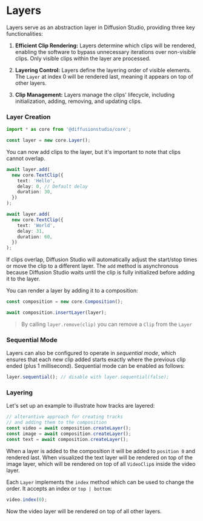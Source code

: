 # Layers

Layers serve as an abstraction layer in Diffusion Studio, providing three key functionalities:

1. **Efficient Clip Rendering:** Layers determine which clips will be rendered, enabling the software to bypass unnecessary iterations over non-visible clips. Only visible clips within the layer are processed.

2. **Layering Control:** Layers define the layering order of visible elements. The `Layer` at index 0 will be rendered last, meaning it appears on top of other layers.

3. **Clip Management:** Layers manage the clips' lifecycle, including initialization, adding, removing, and updating clips.

### Layer Creation

```typescript
import * as core from '@diffusionstudio/core';

const layer = new core.Layer();
```

You can now add clips to the layer, but it's important to note that clips cannot overlap.

```typescript
await layer.add(
  new core.TextClip({
    text: 'Hello',
    delay: 0, // Default delay
    duration: 30,
  })
);

await layer.add(
  new core.TextClip({
    text: 'World',
    delay: 31,
    duration: 60,
  })
);
```

If clips overlap, Diffusion Studio will automatically adjust the start/stop times or move the clip to a different layer. The `add` method is asynchronous because Diffusion Studio waits until the clip is fully initialized before adding it to the layer.

You can render a layer by adding it to a composition:

```typescript
const composition = new core.Composition();

await composition.insertLayer(layer);
```

> By calling `layer.remove(clip)` you can remove a `Clip` from the `Layer`

### Sequential Mode

Layers can also be configured to operate in *sequential mode*, which ensures that each new clip added starts exactly where the previous clip ended (plus 1 millisecond). Sequential mode can be enabled as follows:

```typescript
layer.sequential(); // disable with layer.sequential(false);
```

### Layering

Let's set up an example to illustrate how tracks are layered:

```typescript
// alterantive approach for creating tracks 
// and adding them to the composition
const video = await composition.createLayer(); 
const image = await composition.createLayer();
const text = await composition.createLayer();
```

When a layer is added to the composition it will be added to `position 0` and rendered last. When visualized the text layer will be rendered on top of the image layer, which will be rendered on top of all `VideoClip`s inside the video layer.

Each `Layer` implements the `index` method which can be used to change the order. It accepts an index or `top | bottom`:

```typescript
video.index(0);
```

Now the video layer will be rendered on top of all other layers.
